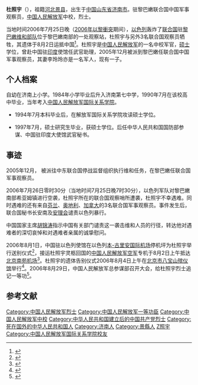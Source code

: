 {{refimprove|time=2020-04-23T05:49:42+00:00}}
'''杜照宇'''（{{bd|1972年|11月|2006年|7月25日|catIdx=D杜}}），祖籍[[河北|河北]][[景县|景县]]，出生于[[中国|中国]][[山东省|山东省]][[济南市|济南市]]。驻黎巴嫩联合国中国军事观察员，[[中国人民解放军|中国人民解放军]]中校，烈士。

当地时间2006年7月25日晚（[[2006年以黎衝突|2006年以黎衝突]]期间），[[以色列|以色列]]轰炸了[[联合国|联合国]]驻[[黎巴嫩|黎巴嫩]][[联合国维持和平部队|维和部队]]位于黎巴嫩南部的一处观察站，杜照宇与另外3名联合国观察员牺牲，其遗体于8月2日运抵中国<ref>{{cite news|title=中国军事观察员杜照宇在黎巴嫩遇难|url=http://news.sina.com.cn/w/2006-07-26/22189575333s.shtml|accessdate=2012-03-15|newspaper=新浪网|archive-date=2017-07-21|archive-url=https://web.archive.org/web/20170721044851/http://news.sina.com.cn/w/2006-07-26/22189575333s.shtml|dead-url=no}}</ref>。杜照宇是[[中国人民解放军|中国人民解放军]]的一名中校军官，[[硕士|硕士]]学位，曾赴中国驻[[印度|印度]]使馆任武官助理，2005年12月被派到黎巴嫩任联合国中国军事观察员，其妻李玲玲亦是一名军人，现有一子。

== 个人档案 ==
自幼在济南上小学。1984年小学毕业后升入济南第七中学，1990年7月在该校高中毕业，当年考入[[中国人民解放军国际关系学院|中国人民解放军国际关系学院]]。

* 1994年7月本科毕业后，在解放军国际关系学院攻读硕士学位。

* 1997年7月，硕士研究生毕业，获硕士学位。后任中华人民共和国国防部参谋、中国驻印度大使馆武官秘书。

== 事迹 ==
2005年12月， 被派往中东联合国停战监督组织执行维和任务，在黎巴嫩任联合国军事观察员。

2006年7月26日零时30分（当地时间7月25日晚7时30分），以色列军队对黎巴嫩南部希亚姆镇进行空袭，杜照宇所在的联合国观察哨所遭袭，杜照宇不幸遇难。同时遇难的还有来自[[芬兰|芬兰]]、[[奥地利|奥地利]]、[[加拿大|加拿大]]的3名联合国军事观察员。事件发生后，联合国秘书长安南及[[联合国安全理事会|安理会]]谴责以色列暴行。

中国国家主席[[胡锦涛|胡锦涛]]指示中国有关部门谴责这一袭击维和人员的行径，转达他对遇难者的深切哀悼和对遇难者亲属的诚挚慰问。

2006年8月1日，中国驻以色列使馆在以色列[[本-古里安国际机场|本-古里安国际机场]]停机坪为杜照宇举行送别仪式<ref>{{cite web|url=http://news.sina.com.cn/c/2006-08-02/091310605499.shtml|title=中国驻以色列大使致杜照宇悼辞|publisher=[[中国新闻社|中国新闻社]]|date=2006-08-02|accessdate=2021-05-19|archive-date=2021-05-19|archive-url=https://web.archive.org/web/20210519145043/http://news.sina.com.cn/c/2006-08-02/091310605499.shtml|dead-url=no}}</ref>，接运杜照宇灵柩回国的[[中国人民解放军空军|中国人民解放军空军]]专机于8月2日上午抵达[[北京南苑机场|北京南苑机场]]<ref>{{cite news|url=https://news.sina.com.cn/c/2006-08-02/133010609008.shtml|title=杜照宇遗体上午10时抵京 机场举行迎接仪式|work=[[法制晚报|法制晚报]]|date=2006-08-02|accessdate=2021-05-19|archive-date=2021-05-19|archive-url=https://web.archive.org/web/20210519144345/https://news.sina.com.cn/c/2006-08-02/133010609008.shtml|dead-url=no}}</ref>。杜照宇的遗体告别仪式2006年8月4日上午在[[北京市八宝山殡仪馆|北京市八宝山殡仪馆]]举行<ref>{{cite news|url=http://news.sohu.com/20060804/n244626384.shtml|title=杜照宇遗体今日火化 联合国补偿5.5万美元|work=[[法制晚报|法制晚报]]|date=2006-08-04|accessdate=2021-05-19|archive-date=2021-05-19|archive-url=https://web.archive.org/web/20210519145121/http://news.sohu.com/20060804/n244626384.shtml|dead-url=no}}</ref>。2006年8月29日，中国人民解放军总参谋部召开大会，给杜照宇烈士追记一等功<ref>{{cite news|url=http://news.sohu.com/20060829/n245059649.shtml|title=总参给杜照宇烈士追记一等功大会在京举行|publisher=[[新华网|新华网]]|date=2006-08-29|accessdate=2021-05-19|archive-date=2021-05-19|archive-url=https://web.archive.org/web/20210519144354/http://news.sohu.com/20060829/n245059649.shtml|dead-url=no}}</ref>。

==参考文献==
{{Reflist}}

{{DEFAULTSORT:D}}
[[Category:中国人民解放军烈士|Category:中国人民解放军烈士]]
[[Category:中国人民解放军一等功臣|Category:中国人民解放军一等功臣]]
[[Category:中国人民解放军中校|Category:中国人民解放军中校]]
[[Category:中华人民共和国建立后的中国共产党烈士|Category:中华人民共和国建立后的中国共产党烈士]]
[[Category:死在国外的中华人民共和国人|Category:死在国外的中华人民共和国人]]
[[Category:济南人|Category:济南人]]
[[Category:景縣人|Category:景縣人]]
[[Category:杜姓|Z照宇]]
[[Category:中国人民解放军国际关系学院校友|Category:中国人民解放军国际关系学院校友]]